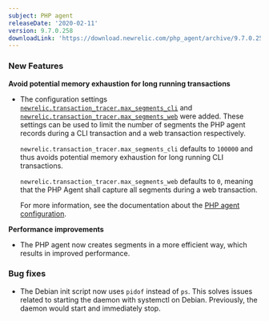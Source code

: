 ```yaml
---
subject: PHP agent
releaseDate: '2020-02-11'
version: 9.7.0.258
downloadLink: 'https://download.newrelic.com/php_agent/archive/9.7.0.258'
---
```


### New Features

**Avoid potential memory exhaustion for long running transactions**

* The configuration settings [`newrelic.transaction_tracer.max_segments_cli`](https://docs.newrelic.com/docs/agents/php-agent/configuration/php-agent-configuration#inivar-tt-maxsegcli) and [`newrelic.transaction_tracer.max_segments_web`](https://docs.newrelic.com/docs/agents/php-agent/configuration/php-agent-configuration#inivar-tt-maxsegweb) were added. These settings can be used to limit the number of segments the PHP agent records during a CLI transaction and a web transaction respectively.

  `newrelic.transaction_tracer.max_segments_cli` defaults to `100000` and thus avoids potential memory exhaustion for long running CLI transactions.

  `newrelic.transaction_tracer.max_segments_web` defaults to `0`, meaning that the PHP Agent shall capture all segments during a web transaction.

  For more information, see the documentation about the [PHP agent configuration](https://docs.newrelic.com/docs/agents/php-agent/configuration/php-agent-configuration#inivar-tt-settings).

**Performance improvements**

* The PHP agent now creates segments in a more efficient way, which results in improved performance.

### Bug fixes

* The Debian init script now uses `pidof` instead of `ps`. This solves issues related to starting the daemon with systemctl on Debian. Previously, the daemon would start and immediately stop.
